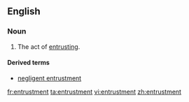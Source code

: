 ==English==
===Noun===
{{en-noun}}
# The act of [[entrusting]].

====Derived terms====
*[[negligent entrustment]]

[[fr:entrustment]]
[[ta:entrustment]]
[[vi:entrustment]]
[[zh:entrustment]]